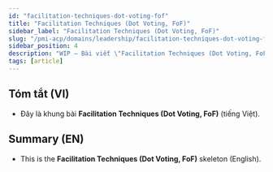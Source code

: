 ```yaml
---
id: "facilitation-techniques-dot-voting-fof"
title: "Facilitation Techniques (Dot Voting, FoF)"
sidebar_label: "Facilitation Techniques (Dot Voting, FoF)"
slug: "/pmi-acp/domains/leadership/facilitation-techniques-dot-voting-fof"
sidebar_position: 4
description: "WIP — Bài viết \"Facilitation Techniques (Dot Voting, FoF)\"."
tags: [article]
---
```



<Tabs groupId="lang">

<TabItem value="vi" label="VI" default>

## Tóm tắt (VI)
- Đây là khung bài **Facilitation Techniques (Dot Voting, FoF)** (tiếng Việt).

</TabItem>

<TabItem value="en" label="EN">

## Summary (EN)
- This is the **Facilitation Techniques (Dot Voting, FoF)** skeleton (English).

</TabItem>
</Tabs>

